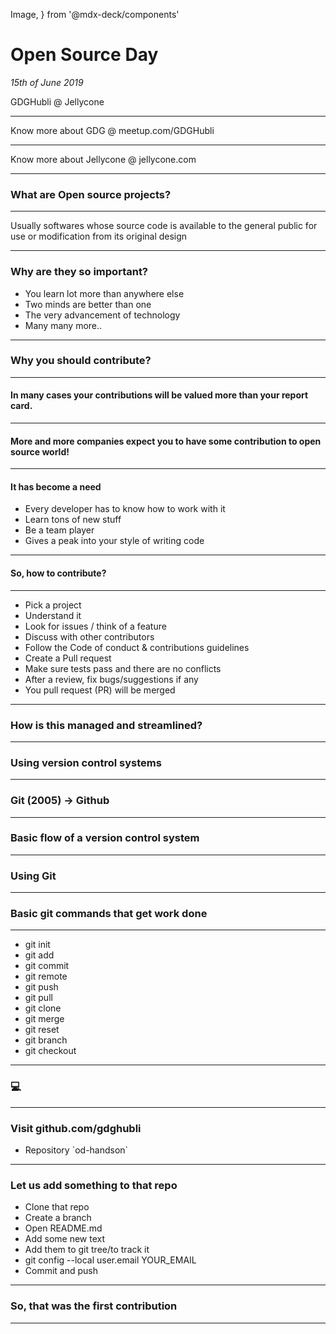   Image,
} from '@mdx-deck/components'

# Open Source Day

*15th of June 2019*

GDGHubli @ Jellycone

---

Know more about GDG @ meetup.com/GDGHubli

---

Know more about Jellycone @ jellycone.com

---

### What are Open source projects?

---

<p>Usually softwares whose source code is available to the general public for use or modification from its original design</p>

---

### Why are they so important?
<ul>
  <Appear>
    <li>You learn lot more than anywhere else</li>
    <li>Two minds are better than one</li>
    <li>The very advancement of technology</li>
    <li>Many many more..</li>
  </Appear>
</ul>

---

### Why you should contribute?

---

#### In many cases your contributions will be valued more than your report card.

---

#### More and more companies expect you to have some contribution to open source world!

---
#### It has become a need
<ul>
  <Appear>
    <li>Every developer has to know how to work with it</li>
    <li>Learn tons of new stuff</li>
    <li>Be a team player</li>
    <li>Gives a peak into your style of writing code</li>
  </Appear>
</ul>

---

#### So, how to contribute?

---

<ul>
  <Appear>
    <li>Pick a project</li>
    <li>Understand it</li>
    <li>Look for issues / think of a feature</li>
    <li>Discuss with other contributors</li>
    <li>Follow the Code of conduct &amp; contributions guidelines</li>
    <li>Create a Pull request</li>
    <li>Make sure tests pass and there are no conflicts</li>
    <li>After a review, fix bugs/suggestions if any</li>
    <li>You pull request (PR) will be merged</li>
  </Appear>
</ul>

---

### How is this managed and streamlined?

---

### Using version control systems

---

### Git (2005) -> Github

---

### Basic flow of a version control system

---

### Using Git

---

### Basic git commands that get work done

---

<ul>
  <Appear>
    <li>git init</li>
    <li>git add</li>
    <li>git commit</li>
    <li>git remote</li>
    <li>git push</li>
    <li>git pull</li>
    <li>git clone</li>
    <li>git merge</li>
    <li>git reset</li>
    <li>git branch</li>
    <li>git checkout</li>
  </Appear>
</ul>

---

### 💻

---

### Visit github.com/gdghubli
<ul>
  <Appear>
    <li>Repository `od-handson`</li>
  </Appear>
</ul>

---

### Let us add something to that repo

<ul>
  <Appear>
    <li>Clone that repo</li>
    <li>Create a branch</li>
    <li>Open README.md</li>
    <li>Add some new text</li>
    <li>Add them to git tree/to track it</li>
    <li>git config --local user.email YOUR_EMAIL</li>
    <li>Commit and push</li>
  </Appear>
</ul>

---

### So, that was the first contribution

---